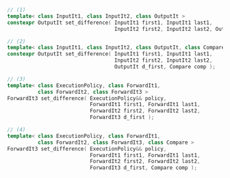 ```cpp
// (1)
template< class InputIt1, class InputIt2, class OutputIt >
constexpr OutputIt set_difference( InputIt1 first1, InputIt1 last1,
                                   InputIt2 first2, InputIt2 last2, OutputIt d_first );

// (2)
template< class InputIt1, class InputIt2, class OutputIt, class Compare >
constexpr OutputIt set_difference( InputIt1 first1, InputIt1 last1,
                                   InputIt2 first2, InputIt2 last2,
                                   OutputIt d_first, Compare comp );

// (3)
template< class ExecutionPolicy, class ForwardIt1,
          class ForwardIt2, class ForwardIt3 >
ForwardIt3 set_difference( ExecutionPolicy&& policy,
                           ForwardIt1 first1, ForwardIt1 last1,
                           ForwardIt2 first2, ForwardIt2 last2,
                           ForwardIt3 d_first );

// (4)
template< class ExecutionPolicy, class ForwardIt1,
          class ForwardIt2, class ForwardIt3, class Compare >
ForwardIt3 set_difference( ExecutionPolicy&& policy,
                           ForwardIt1 first1, ForwardIt1 last1,
                           ForwardIt2 first2, ForwardIt2 last2,
                           ForwardIt3 d_first, Compare comp );
```
